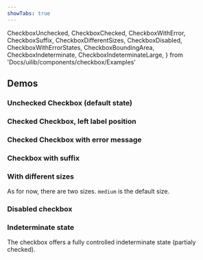 ```yaml
---
showTabs: true
---
```


  CheckboxUnchecked,
  CheckboxChecked,
  CheckboxWithError,
  CheckboxSuffix,
  CheckboxDifferentSizes,
  CheckboxDisabled,
  CheckboxWithErrorStates,
  CheckboxBoundingArea,
  CheckboxIndeterminate,
  CheckboxIndeterminateLarge,
} from 'Docs/uilib/components/checkbox/Examples'

## Demos

### Unchecked Checkbox (default state)

<CheckboxUnchecked />

### Checked Checkbox, left label position

<CheckboxChecked />

### Checked Checkbox with error message

<CheckboxWithError />

### Checkbox with suffix

<CheckboxSuffix />

### With different sizes

As for now, there are two sizes. `medium` is the default size.

<CheckboxDifferentSizes />

### Disabled checkbox

<CheckboxDisabled />

### Indeterminate state

The checkbox offers a fully controlled indeterminate state (partialy checked).

<CheckboxIndeterminate />

<CheckboxIndeterminateLarge />

<VisibleWhenVisualTest>
  <CheckboxWithErrorStates />
  <CheckboxBoundingArea />
</VisibleWhenVisualTest>
